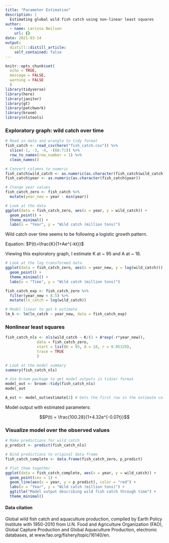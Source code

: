 ```yaml
---
title: "Parameter Estimation"
description: |
  Estimating global wild fish catch using non-linear least squares
author:
  - name: Larissa Neilson
    url: {}
date: 2021-03-14
output:
  distill::distill_article:
    self_contained: false
---
```


```r
knitr::opts_chunk$set(
  echo = TRUE,
  message = FALSE,
  warning = FALSE
  )
library(tidyverse)
library(here)
library(janitor)
library(gt)
library(patchwork)
library(broom)
library(nlstools)
```

### Exploratory graph: wild catch over time

```r
# Read in data and wrangle to tidy format
fish_catch <- read_csv(here("fish_catch.csv")) %>% 
  slice(-1, -3, -4, -(68:71)) %>% 
  row_to_names(row_number = 1) %>%
  clean_names()

# Convert columns to numeric
fish_catch$wild_catch <- as.numeric(as.character(fish_catch$wild_catch))
fish_catch$year <- as.numeric(as.character(fish_catch$year))

# Change year values
fish_catch_zero <- fish_catch %>% 
  mutate(year_new = year - min(year))

# Look at the data
ggplot(data = fish_catch_zero, aes(x = year, y = wild_catch)) +
  geom_point() +
  theme_minimal() +
  labs(x = "Year", y = "Wild catch (million tons)")
```

Wild catch over time seems to be following a logistic growth pattern.

Equation:
$P(t)=\frac{K}{1+Ae^{-kt}}$

Viewing this exploratory graph, I estimate K at ~ 95 and A at ~ 18.

```r
# Look at the log transformed data
ggplot(data = fish_catch_zero, aes(x = year_new, y = log(wild_catch))) +
  geom_point() +
  theme_minimal() +
  labs(x = "Time", y = "Wild catch (million tons)")
```

```r
fish_catch_exp <- fish_catch_zero %>% 
  filter(year_new < 8.5) %>% 
  mutate(ln_catch = log(wild_catch))

# Model linear to get k estimate
lm_k <- lm(ln_catch ~ year_new, data = fish_catch_exp)
```

### Nonlinear least squares

```r
fish_catch_nls <- nls(wild_catch ~ K/(1 + A*exp(-r*year_new)),
              data = fish_catch_zero,
              start = list(K = 95, A = 18, r = 0.05329),
              trace = TRUE
              )

# Look at the model summary
summary(fish_catch_nls)
```

```r
# Use broom package to get model outputs in tidier format
model_out <- broom::tidy(fish_catch_nls)
model_out

A_est <- model_out$estimate[2] # Gets the first row in the estimate column
```

Model output with estimated parameters:

$$P(t) = \frac{100.28}{1+4.32e^{-0.07t}}$$

### Visualize model over the observed values

```r
# Make predictions for wild catch
p_predict <- predict(fish_catch_nls)

# Bind predictions to original data frame
fish_catch_complete <- data.frame(fish_catch_zero, p_predict)

# Plot them together
ggplot(data = fish_catch_complete, aes(x = year, y = wild_catch)) +
  geom_point(cex = 1) +
  geom_line(aes(x = year, y = p_predict), color = "red") +
  labs(x = "Year", y = "Wild catch (million tons)") +
  ggtitle("Model output describing wild fish catch through time") +
  theme_minimal()
```

#### Data citation

Global wild fish catch and aquaculture production, compiled by Earth Policy Institute with 1950-2010 from U.N. Food and Agriculture Organization (FAO), Global Capture Production and Global Aquaculture Production, electronic databases, at www.fao.org/fishery/topic/16140/en.
